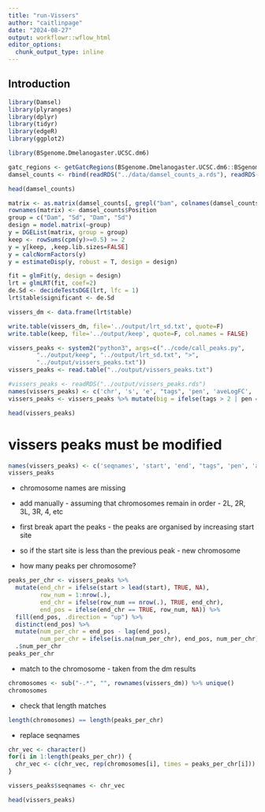 ```yaml
---
title: "run-Vissers"
author: "caitlinpage"
date: "2024-08-27"
output: workflowr::wflow_html
editor_options:
  chunk_output_type: inline
---
```


## Introduction
```r
library(Damsel)
library(plyranges)
library(dplyr)
library(tidyr)
library(edgeR)
library(ggplot2)

library(BSgenome.Dmelanogaster.UCSC.dm6)
```
```r
gatc_regions <- getGatcRegions(BSgenome.Dmelanogaster.UCSC.dm6::BSgenome.Dmelanogaster.UCSC.dm6)$regions
damsel_counts <- rbind(readRDS("../data/damsel_counts_a.rds"), readRDS("../data/damsel_counts_b.rds"))
```

```r
head(damsel_counts)
```

```r
matrix <- as.matrix(damsel_counts[, grepl("bam", colnames(damsel_counts), ignore.case = TRUE)])
rownames(matrix) <- damsel_counts$Position
group = c("Dam", "Sd", "Dam", "Sd")
design = model.matrix(~group)
y = DGEList(matrix, group = group)
keep <- rowSums(cpm(y)>=0.5) >= 2
y = y[keep, ,keep.lib.sizes=FALSE]
y = calcNormFactors(y)
y = estimateDisp(y, robust = T, design = design)

fit = glmFit(y, design = design)
lrt = glmLRT(fit, coef=2)
de.Sd <- decideTestsDGE(lrt, lfc = 1)
lrt$table$significant <- de.Sd

vissers_dm <- data.frame(lrt$table)
```

```r
write.table(vissers_dm, file='../output/lrt_sd.txt', quote=F)
write.table(keep, file='../output/keep', quote=F, col.names = FALSE)
```

```r
vissers_peaks <- system2("python3", args=c("../code/call_peaks.py",
        "../output/keep", "../output/lrt_sd.txt", ">",
        "../output/vissers_peaks.txt"))
vissers_peaks <- read.table("../output/vissers_peaks.txt")
```

```r
#vissers_peaks <- readRDS("../output/vissers_peaks.rds")
names(vissers_peaks) <- c('chr', 's', 'e', "tags", 'pen', 'aveLogFC', 'sig')
vissers_peaks <- vissers_peaks %>% mutate(big = ifelse(tags > 2 | pen == 1, TRUE, FALSE))
```
```r
head(vissers_peaks)
```

# vissers peaks must be modified

```r
names(vissers_peaks) <- c('seqnames', 'start', 'end', "tags", 'pen', 'aveLogFC', 'sig', "big")
vissers_peaks
```
* chromosome names are missing
* add manually - assuming that chromosomes remain in order - 2L, 2R, 3L, 3R, 4, etc

* first break apart the peaks - the peaks are organised by increasing start site
* so if the start site is less than the previous peak - new chromosome
* how many peaks per chromosome?
```r
peaks_per_chr <- vissers_peaks %>% 
  mutate(end_chr = ifelse(start > lead(start), TRUE, NA), 
         row_num = 1:nrow(.), 
         end_chr = ifelse(row_num == nrow(.), TRUE, end_chr),
         end_pos = ifelse(end_chr == TRUE, row_num, NA)) %>% 
  fill(end_pos, .direction = "up") %>% 
  distinct(end_pos) %>% 
  mutate(num_per_chr = end_pos - lag(end_pos), 
         num_per_chr = ifelse(is.na(num_per_chr), end_pos, num_per_chr)) %>%
  .$num_per_chr
peaks_per_chr
```

* match to the chromosome - taken from the dm results
```r
chromosomes <- sub("-.*", "", rownames(vissers_dm)) %>% unique()
chromosomes
```

* check that length matches
```r
length(chromosomes) == length(peaks_per_chr)
```

* replace seqnames
```r
chr_vec <- character()
for(i in 1:length(peaks_per_chr)) {
  chr_vec <- c(chr_vec, rep(chromosomes[i], times = peaks_per_chr[i]))
}

vissers_peaks$seqnames <- chr_vec
```

```r
head(vissers_peaks)
```

